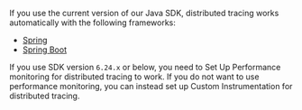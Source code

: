 If you use the current version of our Java SDK, distributed tracing works automatically with the following frameworks:

- [Spring](/platforms/java/guides/spring/distributed-tracing/)
- [Spring Boot](/platforms/java/guides/spring-boot/distributed-tracing/)

<Note>

If you use SDK version `6.24.x` or below, you need to <PlatformLink to="/performance/">Set Up Performance</PlatformLink> monitoring for distributed tracing to work. If you do not want to use performance monitoring, you can instead set up <PlatformLink to="/distributed-tracing/custom-instrumentation/">Custom Instrumentation</PlatformLink> for distributed tracing.

</Note>
